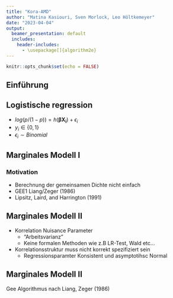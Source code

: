 ```yaml
---
title: "Kora-AMD"
author: "Matina Kasiouri, Sven Morlock, Leo Höltkemeyer"
date: "2023-04-04"
output:
  beamer_presentation: default
  includes:
    header-includes:
      - \usepackage[]{algorithm2e}
---
```


```r
knitr::opts_chunk$set(echo = FALSE)
```

## Einführung


## Logistische regression
- $log(p/(1-p)) = h(\mathbf{\beta} \mathbf{X_{i}}) + \epsilon_{i}$
- $y_{i} \in \{0,1\}$
- $\epsilon_{i} \sim Binomial$


## Marginales Modell I
### Motivation
- Berechnung der gemeinsamen Dichte nicht einfach
- GEE1 Liang/Zeger (1986)
- Lipsitz, Laird, and Harrington (1991)



## Marginales Modell II

- Korrelation Nuisance Parameter
  - "Arbeitsvarianz"
  - Keine formalen Methoden wie z.B LR-Test, Wald etc...
- Korrelationsstruktur muss nicht korrekt spezifiziert sein
  - Regressionsparamter Konsistent und asymptotihsc Normal

## Marginales Modell II

Gee Algorithmus nach Liang, Zeger (1986)



